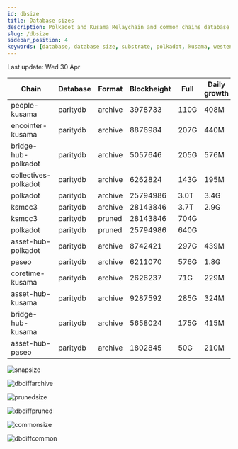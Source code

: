 ```yaml
---
id: dbsize
title: Database sizes
description: Polkadot and Kusama Relaychain and common chains database sizes
slug: /dbsize
sidebar_position: 4
keywords: [database, database size, substrate, polkadot, kusama, westend]
---
```



Last update: Wed 30 Apr

| Chain    | Database   | Format | Blockheight | Full         | Daily growth |
| ------------------------| ----------- | -------- | ------- | ---------- | ----- | 
| people-kusama | paritydb | archive | 3978733 | 110G | 408M |
| encointer-kusama | paritydb | archive | 8876984 | 207G | 440M |
| bridge-hub-polkadot | paritydb | archive | 5057646 | 205G | 576M |
| collectives-polkadot | paritydb | archive | 6262824 | 143G | 195M |
| polkadot | paritydb | archive | 25794986 | 3.0T | 3.4G |
| ksmcc3 | paritydb | archive | 28143846 | 3.7T | 2.9G |
| ksmcc3 | paritydb | pruned | 28143846 | 704G |  |
| polkadot | paritydb | pruned | 25794986 | 640G |  |
| asset-hub-polkadot | paritydb | archive | 8742421 | 297G | 439M |
| paseo | paritydb | archive | 6211070 | 576G | 1.8G |
| coretime-kusama | paritydb | archive | 2626237 | 71G | 229M |
| asset-hub-kusama | paritydb | archive | 9287592 | 285G | 324M |
| bridge-hub-kusama | paritydb | archive | 5658024 | 175G | 415M |
| asset-hub-paseo | paritydb | archive | 1802845 | 50G | 210M |

![snapsize](/img/archivesize.png)

![dbdiffarchive](/img/dbdiffrelay.png)

![prunedsize](/img/prunedsize.png)

![dbdiffpruned](/img/dbdiffpruned.png)

![commonsize](/img/commonsize.png)

![dbdiffcommon](/img/dbdiffcommon.png)
